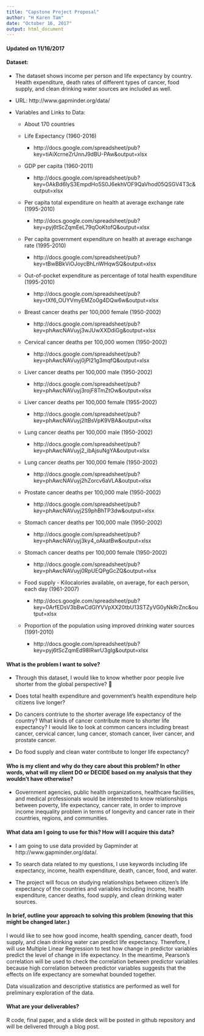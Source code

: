 ---
title: "Capstone Project Proposal"
author: "H Karen Tam"
date: "October 16, 2017"
output: html_document
---

#### Updated on 11/16/2017

#### Dataset:

*	The dataset shows income per person and life expectancy by country. Health expenditure, death rates of different types of cancer, food supply, and clean drinking water sources are included as well. 

*	URL: http://www.gapminder.org/data/

* Variables and Links to Data: 

    + About 170 countries

    + Life Expectancy (1960-2016)	
        + http://docs.google.com/spreadsheet/pub?key=tiAiXcrneZrUnnJ9dBU-PAw&output=xlsx

    + GDP per capita (1960-2011)
        + http://docs.google.com/spreadsheet/pub?key=0AkBd6lyS3EmpdHo5S0J6ekhVOF9QaVhod05QSGV4T3c&output=xlsx

    + Per capita total expenditure on health at average exchange rate (1995-2010)
        + http://docs.google.com/spreadsheet/pub?key=pyj6tScZqmEeL79qOoKtofQ&output=xlsx 

    +	Per capita government expenditure on health at average exchange rate (1995-2010)
        + http://docs.google.com/spreadsheet/pub?key=tBwBBkViOJoycBhLnWHqwSQ&output=xlsx 

    +	Out-of-pocket expenditure as percentage of total health expenditure (1995-2010)
        + http://docs.google.com/spreadsheet/pub?key=tXf6_OUYVmyEMZo0g4DQw6w&output=xlsx 

    +	Breast cancer deaths per 100,000 female (1950-2002) 
        + http://docs.google.com/spreadsheet/pub?key=phAwcNAVuyj3wJUwXXDdiGg&output=xlsx

    +	Cervical cancer deaths per 100,000 women (1950-2002) 
        + http://docs.google.com/spreadsheet/pub?key=phAwcNAVuyj0jPl21g3mqfQ&output=xlsx
    
    +	Liver cancer deaths per 100,000 male (1950-2002) 
        + http://docs.google.com/spreadsheet/pub?key=phAwcNAVuyj3rojF8TmZtOw&output=xlsx

    +	Liver cancer deaths per 100,000 female (1955-2002) 
        + http://docs.google.com/spreadsheet/pub?key=phAwcNAVuyj2ItBsVpK9VBA&output=xlsx

    +	Lung cancer deaths per 100,000 male (1950-2002) 
        + http://docs.google.com/spreadsheet/pub?key=phAwcNAVuyj2_ibAjsuNgYA&output=xlsx

    +	Lung cancer deaths per 100,000 female (1950-2002) 
        + http://docs.google.com/spreadsheet/pub?key=phAwcNAVuyj2hZorcv6aVLA&output=xlsx

    +	Prostate cancer deaths per 100,000 male (1950-2002) 
        + http://docs.google.com/spreadsheet/pub?key=phAwcNAVuyj2S9phBhTP3dw&output=xlsx

    +	Stomach cancer deaths per 100,000 male (1950-2002) 
        + http://docs.google.com/spreadsheet/pub?key=phAwcNAVuyj3ky4_oAkatBw&output=xlsx 

    +	Stomach cancer deaths per 100,000 female (1950-2002)
        + http://docs.google.com/spreadsheet/pub?key=phAwcNAVuyj0RpUEQPgGcZQ&output=xlsx 

    + Food supply - Kilocalories available, on average, for each person, each day (1961-2007)
        + http://docs.google.com/spreadsheet/pub?key=0ArfEDsV3bBwCdGlYVVpXX20tbU13STZyVG0yNkRrZnc&output=xlsx
        
    + Proportion of the population using improved drinking water sources (1991-2010)
        + http://docs.google.com/spreadsheet/pub?key=pyj6tScZqmEd98lRwrU3gIg&output=xlsx


#### What is the problem I want to solve?

* Through this dataset, I would like to know whether poor people live shorter from the global perspective?

* Does total health expenditure and government’s health expenditure help citizens live longer? 

* Do cancers contriute to the shorter average life expectancy of the country? What kinds of cancer contribute more to shorter life expectancy?  I would like to look at common cancers including breast cancer, cervical cancer, lung cancer, stomach cancer, liver cancer, and prostate cancer. 

* Do food supply and clean water contribute to longer life expectancy?


#### Who is my client and why do they care about this problem? In other words, what will my client DO or DECIDE based on my analysis that they wouldn’t have otherwise?

*	Government agencies, public health organizations, healthcare facilities, and medical professionals would be interested to know relationships between poverty, life expectancy, cancer rate, in order to improve income inequality problem in terms of longevity and cancer rate in their countries, regions, and communities.


#### What data am I going to use for this? How will I acquire this data?

*	I am going to use data provided by Gapminder at http://www.gapminder.org/data/. 

* To search data related to my questions, I use keywords including life expectancy, income, health expenditure, death, cancer, food, and water.

* The project will focus on studying relationships between citizen's life expectancy of the countries and variables including income, health expenditure, cancer deaths, food supply, and clean drinking water sources. 

#### In brief, outline your approach to solving this problem (knowing that this might be changed later.)

I would like to see how good income, health spending, cancer death, food supply, and clean drinking water can predict life expectancy. Therefore, I will use Multiple Linear Regression to test how change in predictor variables predict the level of change in life expectancy. In the meantime, Pearson's correlation will be used to check the correlation between predictor variables because high correlation between predictor variables suggests that the effects on life expectancy are somewhat bounded together. 

Data visualization and descriptive statistics are performed as well for preliminary exploration of the data.  

#### What are your deliverables? 

R code, final paper, and a slide deck will be posted in github repository and will be delivered through a blog post. 



